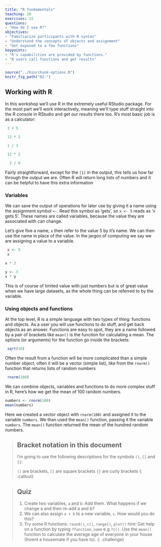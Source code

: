 ```yaml
---
title: "R fundamentals"
teaching: 20
exercises: 15
questions:
- "How do I use R?"
objectives:
- "Familiarize participants with R syntax"
- "Understand the concepts of objects and assignment"
- "Get exposed to a few functions"
keypoints:
- "R's capabilities are provided by functions."
- "R users call functions and get results"
---
```


```r
source("../bin/chunk-options.R")
knitr_fig_path("02-")
```

## Working with R 

In this workshop we'll use R in the extremely useful RStudio package. For the most part we'll work interactively, meaning we'll type stuff straight into the R console in RStudio and get our results there too. R's most basic job is as a calculator:

```r
 3 + 5
```
```r
 12 * 2
```
```r
 1 / 3
```
```r
 12 * 2
```
```r
  3 / 0
```


Fairly straightforward, except for the `[1]` in the output, this tells us how far through the output we are. Often R will return long lists of numbers and it can be helpful to have this extra information

###  Variables

We can save the output of operations for later use by giving it a name using the assignment symbol `<-`. Read this symbol as 'gets', so `x <- 5` reads as 'x gets 5'. These names are called variables, because the value they are associated with can change.

Let's give five a name, `x` then refer to the value 5 by it's name. We can then use the name in place of the value. In the jargon of computing we say we are assigning a value to a variable. 

```r
 x <- 5
 x
 ```

 ```r
 x * 2
```

```r
y <- 3
x * y
```


This is of course of limited value with just numbers but is of great value when we have large datasets, as the whole thing can be referred to by the variable.


### Using objects and functions

At the top level, R is a simple language with two types of thing: functions and objects. As a user you will use functions to do stuff, and get back objects as an answer. Functions are easy to spot, they are a name followed by a pair of brackets
 like `mean()` is the function for calculating a mean. The options (or arguments) for the function go inside the brackets: 

```r
 sqrt(16)
```


Often the result from a function will be more complicated than a simple number object, often it will be a vector (simple list), like from the `rnorm()` function that returns lists of random numbers

```r
 rnorm(100)
```

We can combine objects, variables and functions to do more complex stuff in R, here's how we get the mean of 100 random numbers.

```r
numbers <- rnorm(100)
mean(numbers)
```

Here we created a vector object with `rnorm(100)` and assigned it to the variable `numbers`. We than used the `mean()` function, passing it the variable `numbers`. The `mean()` function returned the mean of the hundred random numbers.

>## Bracket notation in this document
> I'm going to use the following descriptions for the symbols `()`, `[]` and `{}`: 
>
> `()` are brackets,
> `[]` are square brackets
> `{}` are curly brackets
{: .callout}

> ## Quiz
> 1. Create two variables, `a` and `b`: Add them. What happens if we change a and then re-add a and b?
> 2. We can also assign `a + b` to a new variable, `c`. How would you do this?
> 3. Try some R functions: `round()`, `c()`, `range()`, `plot()` hint: Get help on a function by typing `?function_name` e.g `?c()`. Use the `mean()` function to calculate the average age of everyone in your house (Invent a housemate if you have to).
{: .challenge}